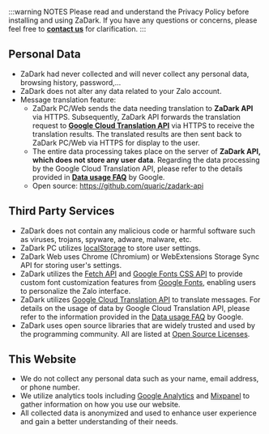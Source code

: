 :::warning NOTES
Please read and understand the Privacy Policy before installing and using ZaDark. If you have any questions or concerns, please feel free to [**contact us**](/contact) for clarification.
:::

## Personal Data

* ZaDark had never collected and will never collect any personal data, browsing history, password,...
* ZaDark does not alter any data related to your Zalo account.
* Message translation feature:
  * ZaDark PC/Web sends the data needing translation to **ZaDark API** via HTTPS. Subsequently, ZaDark API forwards the translation request to [**Google Cloud Translation API**](https://cloud.google.com/translate/docs/reference/libraries/v2/nodejs) via HTTPS to receive the translation results. The translated results are then sent back to ZaDark PC/Web via HTTPS for display to the user.
  * The entire data processing takes place on the server of **ZaDark API, which does not store any user data**. Regarding the data processing by the Google Cloud Translation API, please refer to the details provided in [**Data usage FAQ**](https://cloud.google.com/translate/data-usage) by Google.
  * Open source: https://github.com/quaric/zadark-api

## Third Party Services

* ZaDark does not contain any malicious code or harmful software such as viruses, trojans, spyware, adware, malware, etc.
* ZaDark PC utilizes [localStorage](https://developer.mozilla.org/en-US/docs/Web/API/Window/localStorage) to store user settings.
* ZaDark Web uses Chrome (Chromium) or WebExtensions Storage Sync API for storing user's settings.
* ZaDark utilizes the [Fetch API](https://developer.mozilla.org/en-US/docs/Web/API/Fetch\_API/Using\_Fetch) and [Google Fonts CSS API](https://developers.google.com/fonts) to provide custom font customization features from [Google Fonts](https://fonts.google.com/), enabling users to personalize the Zalo interface.
* ZaDark utilizes [Google Cloud Translation API](https://cloud.google.com/translate/docs/reference/libraries/v2/nodejs) to translate messages. For details on the usage of data by Google Cloud Translation API, please refer to the information provided in the [Data usage FAQ](https://cloud.google.com/translate/data-usage) by Google.
* ZaDark uses open source libraries that are widely trusted and used by the programming community. All are listed at [Open Source Licenses](/open-source-licenses).

## This Website

* We do not collect any personal data such as your name, email address, or phone number.
* We utilize analytics tools including [Google Analytics](https://analytics.google.com) and [Mixpanel](https://mixpanel.com) to gather information on how you use our website.
* All collected data is anonymized and used to enhance user experience and gain a better understanding of their needs.
